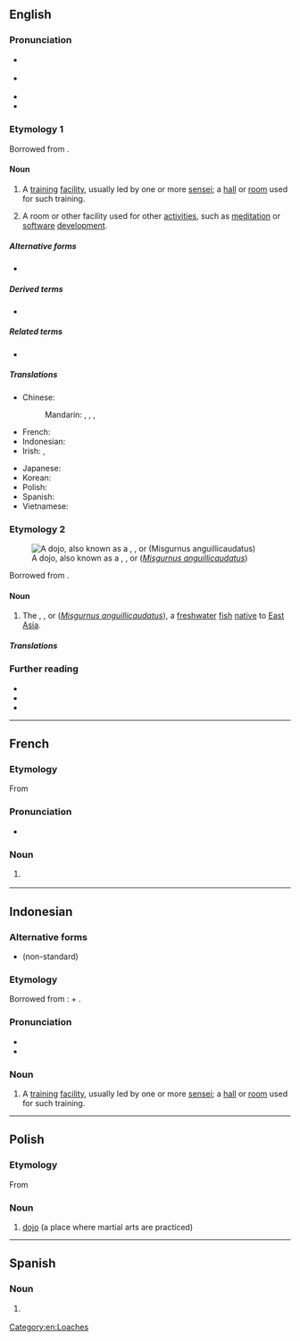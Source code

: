 {{also|dojō|dōjo|dōjō}}
==English==
{{was wotd|2019|October|8}}

===Pronunciation===
{{multiple images
|direction = vertical
|image1 = JJS Dojo.jpg
|caption1 = Children practising [[karate]] in the dojo ''(sense 1)'' of the {{w|Jack and Jill School}} in {{w|Bacolod City}}, [[Philippines]]
|image2 = Hacker Dojo - Lab.JPG
|caption2 = The [[electronics]] [[laboratory]] at Hacker Dojo, a dojo ''(sense 2)'' or [[hackerspace]] in [[Mountain View]], [[California]], USA
}}

* {{a|RP}} {{IPA|/ˈdəʊdʒəʊ/|[ˈdəʊ̯d͡ʒəʊ̯]|lang=en}}
* {{a|GA}} {{IPA|/ˈdoʊˌdʒoʊ/|[ˈdoʊ̯ˌd͡ʒoʊ̯]|lang=en}}
* {{rhymes|əʊdʒəʊ|lang=en}}
* {{hyphenation|do|jo|lang=en}}

===Etymology 1===
Borrowed from {{bor|en|ja|道場|tr=dōjō|lit=place of the ways}}.

====Noun====
{{en-noun|s|dojo}}

# {{lb|en|martial arts}} A [[training#Noun|training]] [[facility]], usually led by one or more [[sensei]]; a [[hall]] or [[room]] used for such training.
# {{lb|en|by extension}} A room or other facility used for other [[activity|activities]], such as [[meditation]] or [[software]] [[development]].

=====Alternative forms=====
* {{l|en|dōjō}}

=====Derived terms=====
* {{l|en|McDojo}}

=====Related terms=====
* {{l|en|dojocho||head of a dojo}}

=====Translations=====
{{trans-top|(''martial arts'') training facility}}
* Chinese:
*: Mandarin: {{t|cmn|武術館}}, {{t|cmn|武术馆|tr=wǔshùguǎn}}, {{t|cmn|武館}}, {{t|cmn|武馆|tr=wǔguǎn}}
* French: {{t+|fr|dojo|m}}
* Indonesian: {{t|id|dojo}}
* Irish: {{t|ga|seomra oiliúna|m}}, {{t|ga|dojo|m}}
{{trans-mid}}
* Japanese: {{t|ja|道場|tr=[[どうじょう]], [[dōjō]]}}
* Korean: {{t+|ko|도장}}
* Polish: {{t+|pl|dojo|n}}
* Spanish: {{t+|es|dojo|m}}
* Vietnamese: {{t|vi|đạo trường}}
{{trans-bottom}}

===Etymology 2===
[[File:Dojo loach4.JPG|thumb|A dojo, also known as a {{vern|dojo loach}}, {{vern|Japanese weather loach}}, or {{vern|pond loach}} (''[[Misgurnus anguillicaudatus]]'')]]

Borrowed from {{bor|en|ja|泥鰌|tr=dojō||pond loach}}.

====Noun====
{{en-noun|?}}

# The {{vern|dojo loach}}, {{vern|Japanese weather loach}}, or {{vern|pond loach}} (''[[Misgurnus anguillicaudatus]]''), a [[freshwater]] [[fish#Noun|fish]] [[native#Adjective|native]] to [[East Asia]].

=====Translations=====
{{trans-top|pond loach (''Misgurnus anguillicaudatus'')}}
{{trans-mid}}
{{trans-bottom}}

===Further reading===
* {{pedia}}
* {{pedia|dojo (disambiguation)}}
* {{pedia|pond loach}}

[[Category:en:Loaches]]

----

==French==
{{wikipedia|lang=fr}}

===Etymology===
From {{etyl|ja|fr}} {{m|ja|道場|tr=dōjō||place of the way}}

===Pronunciation===
* {{fr-IPA|dôjo}}

===Noun===
{{fr-noun|m}}

# {{lb|fr|martial arts}} {{l|en|dojo}}

----

==Indonesian==

===Alternative forms===
* {{l|id|doyo}} (non-standard)

===Etymology===
Borrowed from {{bor|id|ja|道場|tr=[[どうじょう]], [[dōjō]]|lit=place of the ways}}: {{m|ja|道|tr=[[どう]], [[dō]]||road; way}} + {{m|ja|場|tr=[[じょう]], [[jō]]||place; place where events are held; flattened area for ceremonies or festivals}}.

===Pronunciation===
* {{IPA|/do.d͡ʒo/|lang=id}}
* {{hyphenation|do|jo|lang=id}}

===Noun===
{{id-noun|-}}
# {{lb|id|martial arts}} A [[training#Noun|training]] [[facility]], usually led by one or more [[sensei]]; a [[hall]] or [[room]] used for such training.

----

==Polish==

===Etymology===
From {{etyl|ja|pl}} {{m|ja|道場|tr=dōjō||place of the way|sc=Jpan}}

===Noun===
{{head|pl|noun|g=n|indeclinable}}

# [[#English|dojo]] (a place where martial arts are practiced)

----

==Spanish==

===Noun===
{{es-noun|m}}

# {{lb|es|martial arts}} {{l|en|dojo}}